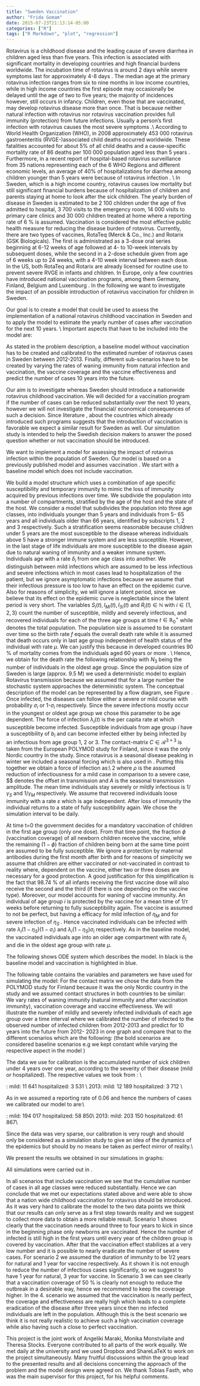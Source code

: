 ```yaml
---
title: "Sweden Vaccination"
author: "Frida Gomam"
date: 2015-07-23T21:13:14-05:00
categories: ["R"]
tags: ["R Markdown", "plot", "regression"]
---
```

\section{Introduction}

Rotavirus is a childhood disease and the leading cause of severe diarrhea in children aged less than five years. This infection is associated with significant mortality in developing countries and high financial burdens worldwide. The incubation time of rotavirus is around 2 days while severe symptoms last for approximately 4-8 days \cite{8the}. The median age at the primary rotavirus infection ranges from six to nine months in low income countries, while in high income countries the first episode may occasionally be delayed until the age of two to five years; the majority of incidences however, still occurs in infancy.
Children, even those that are vaccinated, may develop rotavirus disease more than once. That is because neither natural infection with rotavirus nor rotavirus vaccination provides full
immunity (protection) from future infections. Usually a person's first infection with rotavirus causes the
most severe symptoms \cite{8the}.\\
According to World Health Organization (WHO), in 2008 approximately 453 000 rotavirus gastroenteritis (RVGE-)associated child deaths occurred worldwide. These fatalities accounted for about 5$\%$ of all child deaths and a cause-specific mortality rate of 86 deaths per 100 000 population aged less than 5 years \cite{DU}.
Furthermore, in a recent report of hospital-based rotavirus surveillance from 35 nations representing each of the 6 WHO Regions and different economic levels, an average of 40$\%$ of hospitalizations for diarrhea among children younger than 5 years were because of rotavirus infection \cite{47}. \\
In Sweden, which is a high income country, rotavirus causes low mortality but still significant financial burdens because of hospitalization of children and parents staying at home to look after the sick children.  The yearly burden of disease in Sweden is estimated to be 2 100 children under the age of five admitted to hospital, 3 700 visits to the emergency room, 14 000 visits to primary care clinics and 30 000 children treated at home where a reporting rate of 6 \% is assumed. 
Vaccination is considered the most effective public health measure for reducing the disease burden of rotavirus. Currently, there are two types of vaccines, RotaTeq\textsuperscript{\textregistered} (Merck $\&$ Co., Inc.) and Rotarix\textsuperscript{\textregistered} (GSK Biologicals). The first is administrated as a 3-dose oral series beginning at 6-12 weeks of age followed at 4- to 10-week intervals by subsequent doses, while the second in a 2-dose schedule given from age of 6 weeks up to 24 weeks, with a 4-10 week interval between each dose.
In the US, both RotaTeq\textsuperscript{\textregistered} and Rotarix\textsuperscript{\textregistered} are already licensed for routine use to prevent severe RVGE in infants and children. In Europe, only a few countries have introduced national vaccination programs, among them Germany, Finland, Belgium and Luxemburg \cite{vac}. 
In the following we want to investigate the impact of an possible introduction of rotavirus vaccination for children in Sweden.


\begin{figure}[H]
\begin{center}
\includegraphics[scale=0.5]{image.jpg}
\caption{Transmission electron micrograph of intact rotavirus particles \cite{web}}
\end{center}
\end{figure}




\section{Problem statement}
Our goal is to create a model that could be used to assess the implementation of a national rotavirus childhood vaccination in Sweden and to apply the model to estimate the yearly number of cases after vaccination for the next 10 years. \\
\newline
Important aspects that have to be included into the model are: 
\begin{itemize}
\item Since Rotavirus is a disease which mostly affects children it is important to account for \textbf{age structure} and differing \textbf{ susceptibility} and \textbf{contact structure} between age groups.
\item Since reinfection for vaccinated as well as not vaccinated individuals is possible, the model also has to account for  \textbf{natural and vaccination induced waning of immunity}. 
\item We aim to model transmission of rotavirus accounting for \textbf{severity of the disease} by distinguishing between mild and severe cases.
\item Since Rotavirus vaccine does not lead to full immunity (leaky vaccine) when received, \textbf{vaccine efficacy} has to be  taken into account. 
\item  Rotavirus is a seasonal disease  which peaks in September, some \textbf{seasonal force} has to be included into the model.
\item Differing \textbf{recovery rates} for severe and mild cases respectively have to be modeled.
\item A reduction of \textbf{infectiousness} for a mild compared to a severe infectious individual has to be taken into account.
\end{itemize}
As stated in the problem description, a baseline model without vaccination has to be created and calibrated to the estimated number of rotavirus cases in Sweden between 2012-2013.  Finally, different sub-scenarios have to be created by varying the rates of waning immunity from natural infection and vaccination, the vaccine coverage and the vaccine effectiveness and predict the number of cases 10 years into the future.

 
\section{Objectives or Aims}
Our aim is to investigate whereas Sweden should introduce a nationwide rotavirus childhood vaccination. We will decided for a vaccination program if the number of cases can be reduced substantially over the next 10 years, however we will not investigate the financial/ economical consequences of such a decision. Since literature \cite{vac},  about the countries which already introduced such programs suggests that the introduction of vaccination is favorable we expect a similar result for Sweden as well. Our simulation study is intended to help the Swedish decision makers to answer the posed question whether or not vaccination should be introduced. 


\section{Methods and Model Design}
We want to implement a model for assessing the impact of rotavirus infection within the population of Sweden. Our model is based on a previously published model and assumes vaccination \cite{vac}. We start with a baseline model which does not include vaccination.


\subsection*{Assumptions for the baseline model:}
We build a model structure which uses a combination of age specific susceptibility and temporary immunity to mimic the loss of immunity acquired by previous infections over time.
We subdivide the population into a number of  compartments, stratified by the age of the host and the state of the host. We consider a model that subdivides the population into three age
classes, into individuals younger than 5 years and individuals from 5- 65 years and all individuals older than 66 years, identified by
subscripts 1, 2 and 3 respectively. Such a stratification seems reasonable because children under 5 years are the most susceptible to the disease whereas individuals above 5 have a stronger immune system and are less susceptible. However, in the last stage of life individuals are more susceptible to the disease again due to natural waning of immunity and a weaker immune system. Individuals age with a rate $\delta_i$ from one age class into another. We distinguish between mild infections which are assumed to be less infectious and severe infections which in most cases lead to hospitalization of the patient, but we  ignore asymptomatic infections because we assume that their infectious pressure is too low to have an effect on the epidemic curve. Also for reasons of simplicity, we will ignore a latent period, since we believe that its effect on the epidemic curve is neglectable since the latent period is very short. The variables $S_i(t), I_{Mi}(t), I_{Si}(t)$ and $R_i(t)\in \mathbb{N}$ with $i\in \{1,2,3\}$ count the number of susceptible, mildly and severely infectious, and recovered individuals for each of the three age groups  at time $t\in \mathbb{R}_0^+$ while 
\begin{equation*}
N=\sum_{i=1}^3 S_i(t)+\sum_{i=1}^3  I_{Mi}(t)+\sum_{i=1}^3  I_{Si}(t)+\sum_{i=1}^3  R_i(t)
\end{equation*}
denotes the total population. The population size is assumed to be constant over time so the birth rate $f$ equals the overall death rate while it is assumed that death occurs only in last age group independent of health status of the individual with rate $\mu$. We can justify this because in developed countries 90 \% of mortality  comes from the individuals aged 60 years or more \cite{vac}. \\
Hence, we obtain for the death rate the following relationship
\begin{equation}
\mu = \frac{f}{N_3}N
\end{equation}
with $N_3$ being the number of individuals in the oldest age group.
Since the population size of Sweden is large (approx. 9.5 M) we used a deterministic model to explain Rotavirus transmission because we assumed that for a large number the stochastic system approaches the deterministic system. The conceptual description of the model can be represented by a flow diagram, see Figure \ref{mod}.
Once infected, the diseases can follow either a  severe or mild course with probability $\sigma_i$ or 1-$\sigma_i$ respectively. Since the severe infections mostly occur in the youngest or oldest age group we chose this parameter to be age dependent. 
The force of infection $\lambda_i(t)$  is the per capita rate at which susceptible become infected. Susceptible individuals from age group $i$ have a susceptibility of $b_i$ and can become infected either by being infected by an infectious from age group 1, 2 or 3. The contact-matrix $C \in \mathcal{R}^{3\times 3}$ is taken from the  European POLYMOD study \cite{eur} for Finland, since it was the only Nordic country in the study.  Since rotavirus is a seasonal disease peaking in winter we included a seasonal forcing which is also used in \cite{vac}. Putting this together we obtain a force of infection as:\\
2
where $\rho$ is the assumed reduction of infectiousness for a mild case in comparison to a severe case, $\theta $ denotes the offset in transmission and $A$ is the seasonal transmission amplitude.
The mean time individuals stay severely or mildly infectious is $1/\gamma_S$ and $1/\gamma_M$ respectively.
We assume that recovered individuals loose immunity with a rate  $\varepsilon$ which is age independent. After loss of immunity the individual returns to a state of fully susceptibility again. 
 We chose the simulation interval to be daily.



\subsection*{Assumptions with vaccination :}

 At time t=0 the government decides for a mandatory vaccination of children in the first age group (only one dose). From that time point, the fraction $\phi$ (vaccination coverage) of all  newborn children receive the vaccine, while the remaining $(1-\phi)$ fraction of children being born at the same time point are assumed to be fully susceptible. We ignore a protection by maternal antibodies during the first month after birth and for reasons of simplicity we assume that children are either vaccinated or not-vaccinated in contrast to reality where, dependent on the vaccine, either two or three doses are necessary for a good protection. A good justification for this simplification is the fact that 98.74 $\%$ \cite{vac} of all infants receiving the first vaccine dose will also receive the second and the third (if there is one depending on the vaccine type).
Moreover, our model accounts for waning of vaccine immunity. An individual of age group $i$ is protected by the vaccine for a mean time of  $1/\tau$ weeks before returning to fully susceptibility again. The vaccine is assumed to not be perfect, but having a efficacy for mild infection of $\eta_M$ and  for severe infection of $\eta_S$ . Hence vaccinated individuals can be infected with rate $\lambda_i(1-\eta_S)(1-\sigma_i)$ and $\lambda_i(1-\eta_S)\sigma_i$ respectively. As in the baseline model, the vaccinated individuals age into an older age compartment with rate $\delta_i$ and die in the oldest age group with rate $\mu$.

   
\begin{figure}[H]
\begin{center}
\includegraphics[scale=0.5]{mod.png}
\caption{Schematic representation of the model} \label{mod}
\end{center}
\end{figure}
\noindent The following shows ODE system which describes the model. In black is the baseline model and vaccination is highlighted in blue.
\begin{align*}
\frac{\diff{S_1(t)}}{\diff{t}} &= {\color{blue}(1-\phi)fN} - \lambda_1(t)\sigma_1S_1(t) - \lambda_1(t)(1-\sigma_1)S_1(t)+\epsilon R_1(t) -\delta_1S_1(t) +{\color{blue}\tau V_1(t)}\\
{\color{blue}\frac{\diff{V_1(t)}}{\diff{t}}} &= {\color{blue}  \phi fN  -\tau V_1(t) -\delta_1 V_1(t)-\lambda_1(1-\eta_S)\sigma_1 V_1(t) -\lambda_1(1-\eta_M)(1-\sigma_1) V_1(t)}\\
\frac{\diff{I_{S1}(t)}}{\diff{t}} &= \lambda_1(t)\sigma_1S_1(t) - \gamma_S I_{S1}(t) -\delta_1I_{S1}(t) +{\color{blue}\lambda_1(1-\eta_S)\sigma_1 V_1(t)} \\
\frac{\diff{I_{M1}(t)}}{\diff{t}} &= \lambda_1(t)(1-\sigma_1)S_1(t) - \gamma_M I_{M1}(t) -\delta_1I_{M1}(t) + {\color{blue}\lambda_1(1-\eta_M)(1-\sigma_1) V_1(t)} \\
\frac{\diff{R_1(t)}}{\diff{t}} &= \gamma_S I_{S1}(t) +\gamma_MI_{M1}(t) -\epsilon R_1(t) -\delta_1 R_1(t) \\
\frac{\diff{S_2(t)}}{\diff{t}} &= - \lambda_2(t)\sigma_2S_2(t) - \lambda_2(t)(1-\sigma_2)S_2(t)+\epsilon R_2(t) +\delta_1S_1(t) -\delta_2S_2(t)  +{\color{blue}\tau V_2(t)} \\
{\color{blue}\frac{\diff{V_2(t)}}{\diff{t}}} &= {\color{blue} -\tau V_2(t) +\delta_1 V_1(t) -\delta_2 V_2(t) -\lambda_2(1-\eta_S)\sigma_2 V_2(t) -\lambda_2(1-\eta_M)(1-\sigma_2) V_2(t)}\\
\frac{\diff{I_{S2}(t)}}{\diff{t}} &= \lambda_2(t)\sigma_2S_2(t) - \gamma_S I_{S2}(t) +\delta_1I_{S1}(t) -\delta_2I_{S2}(t) 
+{\color{blue}\lambda_2(1-\eta_S)\sigma_2 V_2(t)} \\
\frac{\diff{I_{M2}(t)}}{\diff{t}} &= \lambda_2(t)(1-\sigma_2)S_2(t) - \gamma_M I_{M2}(t) +\delta_1I_{M1}(t) -\delta_2I_{M2}(t) + {\color{blue}\lambda_2(1-\eta_M)(1-\sigma_2) V_2(t)} \\
\frac{\diff{R_2(t)}}{\diff{t}} &= \gamma_S I_{S2}(t) +\gamma_MI_{M2}(t) -\epsilon R_2(t) +\delta_1 R_1(t) -\delta_2 R_2(t) \\
\frac{\diff{S_3(t)}}{\diff{t}} &= - \lambda_3(t)\sigma_3S_3(t) - \lambda_3(t)(1-\sigma_3)S_3(t)+\epsilon R_3(t) +\delta_2S_2(t) -\mu S_3(t) +{\color{blue}\tau V_3(t)}\\
{\color{blue}\frac{\diff{V_3(t)}}{\diff{t}}} &= {\color{blue} -\tau V_3(t) +\delta_2 V_2(t) -\lambda_3(1-\eta_S)\sigma_3 V_3(t) -\lambda_3(1-\eta_M)(1-\sigma_3) V_3(t) -\mu V_3(t)}\\
\frac{\diff{I_{S3}(t)}}{\diff{t}} &= \lambda_3(t)\sigma_3S_3(t) - \gamma_S I_{S3}(t) +\delta_2I_{S2}(t) -\mu I_{S3}(t) 
+{\color{blue}\lambda_3(1-\eta_S)\sigma_3 V_3(t)} \\
\frac{\diff{I_{M3}(t)}}{\diff{t}} &= \lambda_3(t)(1-\sigma_3)S_3(t) - \gamma_M I_{M3}(t) +\delta_2I_{M2}(t) -\mu I_{M3}(t) + {\color{blue}\lambda_3(1-\eta_M)(1-\sigma_3) V_3(t)} \\
\frac{\diff{R_3(t)}}{\diff{t}} &= \gamma_S I_{S3}(t) +\gamma_MI_{M3}(t) -\epsilon R_3(t) +\delta_2 R_2(t) -\mu R_3(t)+ {\color{blue}\lambda_3(1-\eta_M)(1-\sigma_3) V_3(t)} \\\\
\end{align*}


The following table contains the variables and parameters we have used for simulating the model:
\begin{center}
    \begin{tabular}{ l | l }
   
    Variables (at time $t$ and for age group $i$) & Explanation  \\  \hline \hline
    $S_i(t)$&Number of susceptible individuals  \\ 
    $I_{Si}(t)$&Number of severe infectious individuals  \\
    $I_{Mi}(t)$&Number of mild infectious individuals  \\ 
    $I_{Si}(t)$&Number of mild infectious individuals  \\ 
    $R_{i}(t)$&Number of recovered individuals  \\ 
    $V_{i}(t)$&Number of vaccinated individuals  \\ 
    \end{tabular}
\end{center}



\begin{center}
    \begin{tabular}{ l | l |l| l}
    Parameter& Explanation& Value& Reference \\ \hline \hline
    $A$& seasonal transmission amplitude & 0.064& \cite{vac} \\
    $b_i$& Susceptibility of age group $i$ & & \cite{vac}\\
    \quad $i=1$& & 0.06& \\
        \quad $i=2$& & 0.003& \\
            \quad $i=3$& & 0.025& \\
       $C(k,i)$& Social contact rate from age group $k$ to $j$ & & \cite{eur} \\
$f$& birth rate (annual per person)&0.0118  & \cite{dat}\\
$i$& age group& 1,2,3&\\
$\beta(t,k,i)$& Transmission rate from contact from age groups $k$ to $i$ & & \cite{vac}\\
$\gamma_M$&  Mild recovery rate (per day) & 1/3.5  & \cite{vac}\\
$\gamma_S$&  Severe recovery rate (per day) & 1/7 & \cite{vac}\\
$\delta_i$& Aging rate for age group (per day) $i$ & & calibrated\\
    \quad $i=1$ & & 1/(4$\cdot$ 365)&  \\
        \quad $i=2$ & & 1/(60$\cdot$ 365)&  \\
        $\varepsilon$ &Natural immunity waning rate (per day)&1/365 & \cite{vac} \\
$\eta_M$ &Vaccine efficacy for mild infection & 0.64 & \cite{vac}\\
$\eta_S$ &Vaccine efficacy for severe infection & 1 & \cite{vac}\\
$\theta$ &Seasonal offset in transmission&4.622& \cite{vac}\\
$\lambda_i(t)$ &Force of infection&& \\
$\rho$ &Reduction in infectiousness for mild infections&0.5& \cite{vac}\\
$\theta_i$ &Proportion severe infections&& \cite{vac}\\
    \quad $i=1$& & 0.24& \\
        \quad $i=2$& & 0.015& \\
            \quad $i=3$& & 0.015& \\
$\tau_i$ &Vaccine immunity waning rate (per year) && calibrated \\      
    \quad $i=1$& & 1/3 &   \\
        \quad $i=2$& & 1/3 &  \\
            \quad $i=3$& & 1/3 & \\
$\phi$ &Vaccine coverage&0.9& calibrated \\   
$N$&Total popluation size in Sweden&9555893& \cite{dat}
    \end{tabular}
\end{center}
For the contact matrix we chose the data from the POLYMOD study for Finland because it was the only Nordic country in the study and we assumed contact structures in both countries to be similar:
\begin{center}
    \begin{tabular}{ l || l | l | l}
    & 0-4 & 5-65 & 65+ \\ \hline \hline
    0-4 & 1.97 & 5.88 & 0.31 \\
    5-65 & 6.55 & 10.32 & 3.48 \\
    65+ & 0.34 & 3.005 & 2.08 \\
    \end{tabular}
\end{center}


\subsection{Experiment design:}
We vary rates of waning immunity (natural immunity and after vaccination immunity), vaccination coverage and vaccine effectiveness. We will illustrate the number of mildly and severely infected individuals of each age group over a time interval where we calibrated the number of infected to the observed number of infected children from 2012-2013 and predict for  10 years into the future from 2012- 2023 in one graph and compare that to the different scenarios which are the following: (the bold scenarios are considered baseline scenarios e.g we kept constant while varying the respective aspect in the model )
\begin{enumerate}
\item  Duration of immunity
\begin{enumerate}
\item \textbf{1 year for natural, 3 year for vaccine}
\item  1/2 years for natural, 1 year for vaccine
\end{enumerate}
\item  Vaccination coverage 
\begin{enumerate}
\item \textbf{90 \% coverage}
\item 50 \%  coverage
\end{enumerate}
\item  Vaccination effectiveness
\begin{enumerate}
\item \textbf{0.64 \% for mild cases, 100\% for severe cases }
\item 90 \% for mild cases, 100 \% for severe cases
\end{enumerate} 
\end{enumerate}
  
\noindent The data we use for calibration is the accumulated number of sick children under 4 years over one year, according to the severity of their disease (mild or hospitalized). The respective values we took from \cite{swe}: \\

\noindent 2012: mild: 11 641 hospitalized: 3 531 \\
2013: mild: 12 189 hospitalized: 3 712 \\

\noindent As in \cite{vac} we assumed a reporting rate of 0.06 and hence the  numbers of cases we calibrated our model to are:\\

\noindent 2012: mild: 194 017 hospitalized: 58 850\\
2013: mild: 203 150 hospitalized: 61 867\\

\noindent Since the data was very sparse, our calibration is very rough and should only be considered as a simulation study to give an idea of the dynamics of the epidemics but should by no means be taken as perfect mirror of reality.\\

\section{Results}

We present the results we obtained in our simulations in graphs:

\begin{figure}[H]
\centering
\begin{subfigure}{.5\textwidth}
  \centering
  \includegraphics[width=1\linewidth]{IMbV.jpg}
  %\caption{A subfigure}
  \label{fig:sub1}
\end{subfigure}%
\begin{subfigure}{.5\textwidth}
  \centering
  \includegraphics[width=1\linewidth]{ISbV.jpg}
  %\caption{A subfigure}
  \label{fig:sub2}
\end{subfigure}
\caption{(Baseline) Scenario: No Vaccination}
\label{fig:test}
\end{figure}


\begin{figure}[H]
\centering
\begin{subfigure}{.5\textwidth}
  \centering
  \includegraphics[width=1\linewidth]{IMScenario1.jpg}
  %\caption{A subfigure}
  \label{fig:sub1}
\end{subfigure}%
\begin{subfigure}{.5\textwidth}
  \centering
  \includegraphics[width=1\linewidth]{ISScenario1.jpg}
  %\caption{A subfigure}
  \label{fig:sub2}
\end{subfigure}
\caption{Scenario 1: 1(a)+2(a)+3(a)}
\label{fig:test}
\end{figure}


\begin{figure}[H]
\centering
\begin{subfigure}{.5\textwidth}
  \centering
  \includegraphics[width=1\linewidth]{IMScenario2.jpg}
  %\caption{A subfigure}
  \label{fig:sub1}
\end{subfigure}%
\begin{subfigure}{.5\textwidth}
  \centering
  \includegraphics[width=1\linewidth]{ISScenario2.jpg}
  %\caption{A subfigure}
  \label{fig:sub2}
\end{subfigure}
\caption{Scenario 2: 1(b)+2(a)+3(a)}
\label{fig:test}
\end{figure}


\begin{figure}[H]
\centering
\begin{subfigure}{.5\textwidth}
  \centering
  \includegraphics[width=1\linewidth]{IMScenario3.jpg}
  %\caption{A subfigure}
  \label{fig:sub1}
\end{subfigure}%
\begin{subfigure}{.5\textwidth}
  \centering
  \includegraphics[width=1\linewidth]{ISScenario3.jpg}
  %\caption{A subfigure}
  \label{fig:sub2}
\end{subfigure}
\caption{Scenario 3: 1(a)+2(b)+3(a)}
\label{fig:test}
\end{figure}


\begin{figure}[H]
\centering
\begin{subfigure}{.5\textwidth}
  \centering
  \includegraphics[width=1\linewidth]{IMScenario4.jpg}
  %\caption{A subfigure}
  \label{fig:sub1}
\end{subfigure}%
\begin{subfigure}{.5\textwidth}
  \centering
  \includegraphics[width=1\linewidth]{ISScenario4.jpg}
  %\caption{A subfigure}
  \label{fig:sub2}
\end{subfigure}
\caption{Scenario 4: 1(a)+2(a)+3(b)}
\label{fig:test}
\end{figure}
All simulations were carried out in \textbf{Vensim}. 

\section{Conclusion and Discussion}
In all scenarios that include vaccination we see that the cumulative number of cases in all age classes were reduced substantially. Hence we can conclude that we met our expectations stated above and were able to show that a nation wide childhood vaccination for rotavirus should be introduced. As it was very hard to calibrate the model to the two data points  we think that our results can only serve as a first step towards reality and we suggest to collect more data to obtain a more reliable result. Scenario 1 shows clearly that the vaccination needs around three to four years to kick in since in the beginning phase only newborns are vaccinated. Hence the number of infected is still high in the first years until every year of the children group is covered by vaccination. After that the vaccination effect stabilizes at a very low number and it is possible to nearly eradicate the number of severe cases. 
For scenario 2 we assumed the duration of immunity to be 1/2 years for natural and 1 year for vaccine respectively. As it shown it is not enough to reduce the number of infectious cases significantly, so we suggest to have 1 year for natural, 3 year for vaccine.
In Scenario 3 we can see clearly that a vaccination coverage of 50 \% is clearly not enough to reduce the outbreak in a desirable way, hence we recommend to keep the coverage higher. 
In the 4. scenario we assumed that the vaccination is nearly perfect, the coverage and effectiveness are really high which leads to a complete eradication of the disease after three years since then no infected individuals are left in the population. Although this is the best scenario we think it is not really realistic to achieve such a high vaccination coverage while also having such a close to perfect vaccination.


\section{Contribution}
This project is the joint work of Angeliki Maraki, Monika Monstvilaite and Theresa Stocks. Everyone contributed to all parts of the work equally. We met daily at the university and we used Dropbox \cite{drop} and ShareLaTeX \cite{lat} to work on the project simultaneously.  Many fruitful discussions within the group lead to the presented results and all decisions concerning the approach of the problem and the model design were agreed on.
We thank Tobias Fasth, who was the main supervisor for this project, for his helpful comments. 

\begin{thebibliography}{9}

\bibitem{web}
  http://www.news-medical.net/health/Rotavirus.aspx.

 
\bibitem{DU}
  Parashar DU et al. 
  \emph{Emerging Infectious Diseases},
   Global illness and deaths caused by rotavirus disease in children ,
   9:565-572 ,
   2003.
 
\bibitem{47}
  World Health Organization
  \emph{Weekly epidemiological record No. 47},
   pp. 421-425 ,
   2008.   
 
\bibitem{swe}
  Folkh$\"{a}$lsomyndigheten
  \emph{Rotavirusinfektion i Sverige},
   http://www.folkhalsomyndigheten.se/publicerat-material/publikationer/Rotavirusinfektion-i-Sverige/ ,
   2015.

\bibitem{vac}
  Katherine E. Atkins, Eunha Shim, Virginia E. Pitzer, Alison P. Galvani,
  \emph{Impact of rotavirus vaccination on epidemiological dynamics in England and
Wales},
  Elsevier Ltd,
 2011.

\bibitem{8the}
  Centers for Disease Control and Prevention (CDC),
  \emph{About Rotavirus},
  http://www.cdc.gov/rotavirus/about/index.html ,
 2015. 
 
\bibitem{lat}
  https://www.sharelatex.com
  
\bibitem{drop}
  https://www.dropbox.com 
  
\bibitem{eur}
  Mossong J, Hens N, Jit M, Beutels P, Auranen K, Mikolajczyk R, et al.,
  \emph{Social contacts and mixing patterns relevant to the spread of infectious diseases},
 PLoS Med ,
 5(e74):381-91,
 2008.
 
\bibitem{dat}
  Statistics Sweden,
  \emph{Demographic data },
  http://www.statistikdatabasen.scb.se,
 2015.
\end{thebibliography}